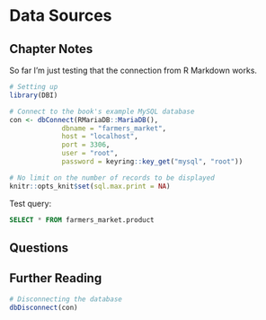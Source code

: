 # Data Sources {#data_sources}

## Chapter Notes

So far I'm just testing that the connection from R Markdown works.

```r
# Setting up 
library(DBI)

# Connect to the book's example MySQL database
con <- dbConnect(RMariaDB::MariaDB(), 
             dbname = "farmers_market", 
             host = "localhost", 
             port = 3306,
             user = "root",
             password = keyring::key_get("mysql", "root"))

# No limit on the number of records to be displayed
knitr::opts_knit$set(sql.max.print = NA)
```


Test query:

```sql
SELECT * FROM farmers_market.product
```





## Questions




## Further Reading {-}



```r
# Disconnecting the database
dbDisconnect(con)
```
